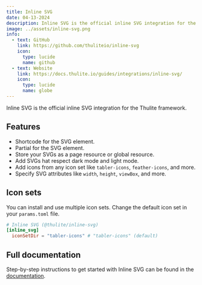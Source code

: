 ```yaml
---
title: Inline SVG
date: 04-13-2024
description: Inline SVG is the official inline SVG integration for the Thulite framework. 
image: ../assets/inline-svg.png
info:
  - text: GitHub
    link: https://github.com/thuliteio/inline-svg
    icon:
      type: lucide
      name: github
  - text: Website
    link: https://docs.thulite.io/guides/integrations/inline-svg/
    icon:
      type: lucide
      name: globe
---
```


Inline SVG is the official inline SVG integration for the Thulite framework.

## Features

- Shortcode for the SVG element.
- Partial for the SVG element.
- Store your SVGs as a page resource or global resource.
- Add SVGs hat respect dark mode and light mode.
- Add icons from any icon set like `tabler-icons`, `feather-icons`, and more.
- Specify SVG attributes like `width`, `height`, `viewBox`, and more.

## Icon sets

You can install and use multiple icon sets. Change the default icon set in your `params.toml` file.

```toml title="params.toml"
# Inline SVG (@thulite/inline-svg)
[inline_svg]
  iconSetDir = "tabler-icons" # "tabler-icons" (default)
```

## Full documentation

Step-by-step instructions to get started with Inline SVG can be found in the [documentation](https://getdoks.org/docs/basics/shortcodes/#svg).
